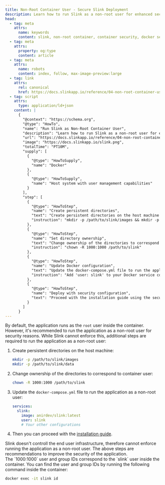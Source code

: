 ```yaml
---
title: Non-Root Container User - Secure Slink Deployment
description: Learn how to run Slink as a non-root user for enhanced security. Step-by-step guide to configure user permissions, file ownership, and secure container deployment practices.
head:
  - tag: meta
    attrs:
      name: keywords
      content: slink, non-root container, container security, docker security, user permissions, file ownership, secure deployment, container best practices
  - tag: meta
    attrs:
      property: og:type
      content: article
  - tag: meta
    attrs:
      name: robots
      content: index, follow, max-image-preview:large
  - tag: link
    attrs:
      rel: canonical
      href: https://docs.slinkapp.io/reference/04-non-root-container-user/
  - tag: script
    attrs:
      type: application/ld+json
    content: |
      {
        "@context": "https://schema.org",
        "@type": "HowTo",
        "name": "Run Slink as Non-Root Container User",
        "description": "Learn how to run Slink as a non-root user for enhanced security. Step-by-step guide to configure user permissions, file ownership, and secure container deployment practices.",
        "url": "https://docs.slinkapp.io/reference/04-non-root-container-user/",
        "image": "https://docs.slinkapp.io/slink.png",
        "totalTime": "PT10M",
        "supply": [
          {
            "@type": "HowToSupply",
            "name": "Docker"
          },
          {
            "@type": "HowToSupply",
            "name": "Host system with user management capabilities"
          }
        ],
        "step": [
          {
            "@type": "HowToStep",
            "name": "Create persistent directories",
            "text": "Create persistent directories on the host machine for Slink data and images",
            "instruction": "mkdir -p /path/to/slink/images && mkdir -p /path/to/slink/data"
          },
          {
            "@type": "HowToStep",
            "name": "Set directory ownership",
            "text": "Change ownership of the directories to correspond to container user",
            "instruction": "chown -R 1000:1000 /path/to/slink"
          },
          {
            "@type": "HowToStep",
            "name": "Update Docker configuration",
            "text": "Update the docker-compose.yml file to run the application as a non-root user",
            "instruction": "Add 'user: slink' to your Docker service configuration"
          },
          {
            "@type": "HowToStep",
            "name": "Deploy with security configuration",
            "text": "Proceed with the installation guide using the secure non-root configuration"
          }
        ]
      }
---
```





By default, the application runs as the `root` user inside the container. However, it's recommended to run the application as a non-root user for security reasons.
While Slink cannot enforce this, additional steps are required to run the application as a non-root user:

<Steps>

1. Create persistent directories on the host machine:

   ```bash
   mkdir -p /path/to/slink/images
   mkdir -p /path/to/slink/data
   ```

2. Change ownership of the directories to correspond to container user:

   ```bash
   chown -R 1000:1000 /path/to/slink
   ```

3. Update the `docker-compose.yml` file to run the application as a non-root user:

   ```yaml
   services:
     slink:
       image: anirdev/slink:latest
       user: slink
       # Your other configurations
   ```

4. Then you can proceed with the [installation guide](/installation/01-docker-compose).

</Steps>

<Aside type="note">
  Slink doesn't controll the end user infrastructure, therefore cannot enforce
  running the application as a non-root user. The above steps are
  recommendations to improve the security of the application.
</Aside>

<Aside type="tip">
  The `1000:1000` user and group IDs correspond to the `slink` user inside the container. You can find the user and group IDs by running the following command inside the container:

```bash
docker exec -it slink id
```

</Aside>
